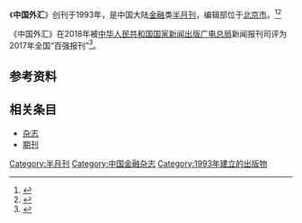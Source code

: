 {{Infobox magazine
| title = 中国外汇 
| image_file = 
| image_size = 
| image_caption =
| editor = 
| editor_title =  
| staff_writer =  
| founder =  
| frequency = 半月刊
| circulation = 
| category = 金融
| company = [[国家外汇管理局|国家外汇管理局]]（主管单位）
| 出版者= 中国外汇管理杂志社（主办单位）
| firstdate = [[1993年|1993年]]
| 创刊地区= [[中国大陆|中国大陆]]
| 总部所在地   =[[北京市|北京市]]
| language = [[中文|中文]]
| website = [http://www.chinaforex.com.cn/ 《中国外汇》的官方网站]
| issn = 1673-5528
| CN   = CN11-5475/F
}}
《'''中国外汇'''》创刊于1993年，是中国大陆[[金融|金融]]类[[杂志#出版|半月刊]]，编辑部位于[[北京市|北京市]]。<ref name="知网1">{{Cite web|title=中国外汇|url=https://navi.cnki.net/knavi/JournalDetail?pcode=CJFD&pykm=ZGWG|accessdate=2021-02-02|work=navi.cnki.net|publisher=[[中国知网|中国知网]]}}</ref><ref name="维普1">{{Cite web|title=中国外汇 - 维普中文期刊|url=http://www.cqvip.com/qikan/Detail.aspx?gch=81821A|accessdate=2021-02-02|author=|date=|format=|publisher=[[维普|维普]]|language=}}</ref>

《中国外汇》在2018年被[[中华人民共和国国家新闻出版广电总局|中华人民共和国国家新闻出版广电总局]]新闻报刊司评为2017年全国“百强报刊”<ref>{{Cite web|title=2017年全国“百强报刊”推荐名单开始公示|url=http://www.ce.cn/culture/gd/201801/16/t20180116_27756145.shtml|accessdate=2021-02-10|author=赵新乐（中国新闻出版广电报）|date=2018-01-16|format=|work=www.ce.cn|publisher=[[中国经济网|中国经济网]]|language=|archive-date=2020-11-05|archive-url=https://web.archive.org/web/20201105014543/http://www.ce.cn/culture/gd/201801/16/t20180116_27756145.shtml|dead-url=no}}</ref>。
== 参考资料 ==
{{reflist|2}}

== 相关条目 ==

* [[杂志|杂志]]
* [[期刊|期刊]]

{{pub-stub}}
{{全国百强报刊|2017}}

[[Category:半月刊|Category:半月刊]]
[[Category:中国金融杂志|Category:中国金融杂志]]
[[Category:1993年建立的出版物|Category:1993年建立的出版物]]